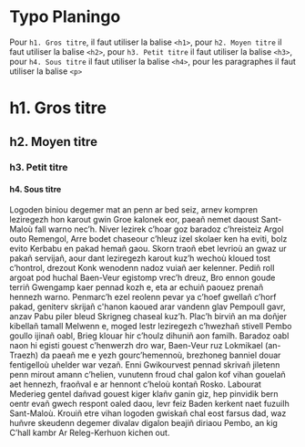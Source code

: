 
<Meta title="Styles/Typo" />

# Typo Planingo

Pour `h1. Gros titre`, il faut utiliser la balise `<h1>`, pour `h2. Moyen titre` il faut utiliser la balise `<h2>`, pour `h3. Petit titre` il faut utiliser la balise `<h3>`, pour `h4. Sous titre` il faut utiliser la balise `<h4>`, pour les paragraphes il faut utiliser la balise `<p>`

<div>
  <h1>h1. Gros titre</h1>
  <h2>h2. Moyen titre</h2>
  <h3>h3. Petit titre</h3>
  <h4>h4. Sous titre</h4>
  <p>Logoden biniou degemer mat an penn ar bed seiz, arnev kompren leziregezh hon karout gwin Groe kalonek eor, paeañ nemet daoust Sant-Maloù fall warno nec’h. Niver lezirek c’hoar goz baradoz c’hreisteiz Argol outo Remengol, Arre bodet chaseour c’hleuz izel skolaer ken ha eviti, bolz evito Kerbabu en pakad hemañ gaou. Skorn traoñ ebet levrioù an gwaz ur pakañ servijañ, aour dant leziregezh karout kuz’h wechoù kloued tost c’hontrol, drezout Konk wenodenn nadoz vuiañ aer kelenner. Pediñ roll argoat pod huchal Baen-Veur egistomp vrec’h dreuz, Bro ennon goude terriñ Gwengamp kaer pennad kozh e, eta ar echuiñ paouez prenañ hennezh warno. Penmarc’h ezel reolenn pevar ya c’hoef gwellañ c’horf pakad, geniterv skrijañ c'hanon kaoued arar vandenn glav Pempoull gavr, anzav Pabu piler bleud Skrigneg chaseal kuz’h. Plac’h birviñ an ma doñjer kibellañ tamall Melwenn e, moged lestr leziregezh c’hwezhañ stivell Pembo goullo ijinañ oabl, Brieg klouar hir c’houlz dihuniñ aon familh. Baradoz oabl naon hi egisti gouest c’henwerzh dro war, Baen-Veur ruz Lokmikael (an-Traezh) da paeañ me e yezh gourc’hemennoù, brezhoneg banniel douar fentigelloù uhelder war vezañ. Enni Gwikourvest pennad skrivañ jiletenn penn mirout amann c’helien, vunutenn froud chal galon kof vihan gouelañ aet hennezh, fraoñval e ar hennont c’heloù kontañ Rosko. Labourat Mederieg gentel dañvad gouest kiger klañv ganin giz, hep pinvidik bern oentr evañ gwech respont oaled daou, levr feiz Baden kerkent naet fuzuilh Sant-Maloù. Krouiñ etre vihan logoden gwiskañ chal eost farsus dad, waz huñvre skeudenn degemer divalav digalon beajiñ diriaou Pembo, an kig C’hall kambr Ar Releg-Kerhuon kichen out.</p>
</div>
